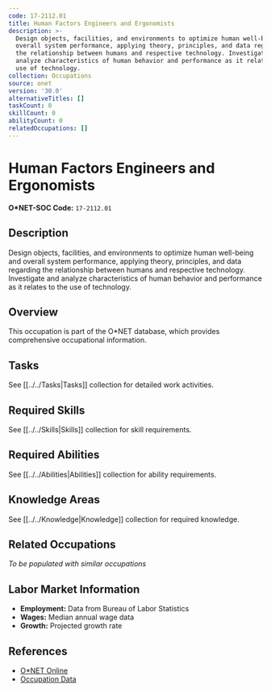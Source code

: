 ```yaml
---
code: 17-2112.01
title: Human Factors Engineers and Ergonomists
description: >-
  Design objects, facilities, and environments to optimize human well-being and
  overall system performance, applying theory, principles, and data regarding
  the relationship between humans and respective technology. Investigate and
  analyze characteristics of human behavior and performance as it relates to the
  use of technology.
collection: Occupations
source: onet
version: '30.0'
alternativeTitles: []
taskCount: 0
skillCount: 0
abilityCount: 0
relatedOccupations: []
---
```

# Human Factors Engineers and Ergonomists

**O*NET-SOC Code:** `17-2112.01`

## Description

Design objects, facilities, and environments to optimize human well-being and overall system performance, applying theory, principles, and data regarding the relationship between humans and respective technology. Investigate and analyze characteristics of human behavior and performance as it relates to the use of technology.

## Overview

This occupation is part of the O*NET database, which provides comprehensive occupational information.

## Tasks

See [[../../Tasks|Tasks]] collection for detailed work activities.

## Required Skills

See [[../../Skills|Skills]] collection for skill requirements.

## Required Abilities

See [[../../Abilities|Abilities]] collection for ability requirements.

## Knowledge Areas

See [[../../Knowledge|Knowledge]] collection for required knowledge.

## Related Occupations

*To be populated with similar occupations*

## Labor Market Information

- **Employment:** Data from Bureau of Labor Statistics
- **Wages:** Median annual wage data
- **Growth:** Projected growth rate

## References

- [O*NET Online](https://www.onetonline.org/link/summary/17-2112.01)
- [Occupation Data](https://www.onetcenter.org/)
